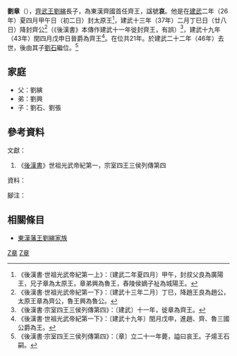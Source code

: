 '''劉章'''（{{bd|?||46年|catIdx=L}}），[[劉縯|齊武王劉縯]]長子，為東漢齊國首任齊王，諡號'''哀'''。他是在[[建武_(東漢)|建武]]二年（26年）夏四月甲午日（初二日）封太原王<ref>《後漢書·世祖光武帝紀第一上》：〔建武二年夏四月〕甲午，封叔父良為廣陽王，兄子章為太原王，章弟興為魯王，舂陵侯嫡子祉為城陽王。</ref>，建武十三年（37年）二月丁巳日（廿八日）降封齊公<ref>《後漢書·世祖光武帝紀第一下》：〔建武十三年二月〕丁巳，降趙王良為趙公，太原王章為齊公，魯王興為魯公。</ref>（《後漢書》本傳作建武十一年徙封齊王，有誤）<ref>《後漢書·宗室四王三侯列傳第四》：〔建武〕十一年，徙章為齊王。</ref>，建武十九年（43年）閏四月戊申日晉爵為齊王<ref>《後漢書·世祖光武帝紀第一下》：〔建武十九年〕閏月戊申，進趙、齊、魯三國公爵為王。</ref>。在位共21年。於建武二十二年（46年）去世，後由其子[[劉石|劉石]]繼位。<ref>《後漢書·宗室四王三侯列傳第四》：〔章〕立二十一年薨，謚曰哀王。子煬王石嗣。</ref>

==家庭==
*父：劉縯
*弟：劉興
*子：劉石、劉張

==參考資料==
;文獻：
{{ReflistH}}
#《[[後漢書|後漢書]]》世祖光武帝紀第一，宗室四王三侯列傳第四
{{ReflistF}}
;資料：
{{ReflistH}}

{{ReflistF}}
;腳注：
{{Reflist|2}}

==相關條目==
*[[東漢藩王劉縯家族|東漢藩王劉縯家族]]

{{start box}}
{{s-before|無}}
{{s-title|[[東漢|東漢]][[太原王|太原王]]|26年－37年在位}}
{{s-after|無}}
{{s-before|[[劉縯|劉縯]]}}
{{s-title|[[東漢|東漢]][[齊公|齊公]]|37年－41年在位}}
{{s-after|無}}
{{s-before|[[劉縯|劉縯]]}}
{{s-title|[[東漢|東漢]][[齊王|齊王]]|41年－46年在位}}
{{s-after|[[劉石|劉石]]}}
{{end box}}

{{漢朝齊國}}

[[Category:漢朝諸侯王|Z章]]
[[Category:劉姓|Z章]]